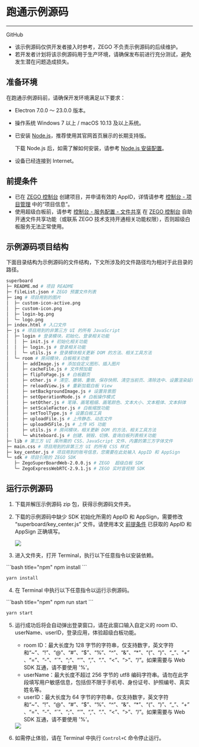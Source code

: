 # 跑通示例源码

---



<Card title="示例源码" href="https://github.com/zegoim/zego-superboard-electron-sample" target="_blank">
GitHub
</Card>

<Warning title="Warning">

- 该示例源码仅供开发者接入时参考，ZEGO 不负责示例源码的后续维护。
- 若开发者计划将该示例源码用于生产环境，请确保发布前进行充分测试，避免发生潜在问题造成损失。
</Warning>

## 准备环境
在跑通示例源码前，请确保开发环境满足以下要求：

- Electron 7.0.0 ～ 23.0.0 版本。
- 操作系统 Windows 7 以上 / macOS 10.13 及以上系统。
- 已安装 <a href="https://nodejs.org/en" target="_blank" rel="noopener noreferrer">Node.js</a>，推荐使用其官网首页展示的长期支持版。 
    <Note title="Note">

    下载 Node.js 后，如需了解如何安装，请参考 <a href="https://www.runoob.com/nodejs/nodejs-install-setup.html" target="_blank" rel="noopener noreferrer">Node.js 安装配置</a>。
    </Note>
- 设备已经连接到 Internet。

## 前提条件

- 已在 [ZEGO 控制台](https://console.zego.im) 创建项目，并申请有效的 AppID，详情请参考 [控制台 - 项目管理](https://doc-zh.zego.im/article/12107) 中的“项目信息”。
- 使用超级白板前，请参考 [控制台 - 服务配置 - 文件共享](https://doc-zh.zego.im/article/14338) 在 [ZEGO 控制台](https://console.zego.im) 自助开通文件共享功能（或联系 ZEGO 技术支持开通相关功能权限），否则超级白板服务无法正常使用。 

## 示例源码项目结构

下面目录结构为示例源码的文件结构，下文所涉及的文件路径均为相对于此目录的路径。

```bash
superboard
├─ README.md # 项目 README
├─ fileList.json # ZEGO 预置文件列表
├─ img # 项目用到的图片
│  ├─ custom-icon-active.png
│  ├─ custom-icon.png
│  ├─ login-bg.png
│  └─ logo.png
├─ index.html # 入口文件
├─ js # 项目用到的非第三方 UI 的所有 JavaScript
│  ├─ login # 登录模块，初始化、登录相关功能
│  │  ├─ init.js # 初始化相关功能
│  │  ├─ login.js # 登录相关功能
│  │  └─ utils.js # 登录模块相关更新 DOM 的方法、相关工具方法
│  └─ room # 房间模块，白板相关功能
│     ├─ addImage.js # 添加自定义图形、插入图片
│     ├─ cacheFile.js # 文件预加载
│     ├─ flipToPage.js # 白板翻页
│     ├─ other.js # 清空、撤销、重做、保存快照、清空当前页、清除选中、设置渲染延时
│     ├─ reloadView.js # 重新加载白板 View
│     ├─ setBackgroundImage.js # 设置背景图
│     ├─ setOperationMode.js # 白板操作模式
│     ├─ setOther.js # 笔锋、画笔粗细、画笔颜色、文本大小、文本粗体、文本斜体
│     ├─ setScaleFactor.js # 白板缩放功能
│     ├─ setToolType.js # 设置白板工具
│     ├─ uploadFile.js # 上传静态、动态文件
│     ├─ uploadH5File.js # 上传 H5 功能
│     ├─ utils.js # 房间模块，相关更新 DOM 的方法、相关工具方法
│     └─ whiteboard.js # 创建、销毁、切换、查询白板列表相关功能
├─ lib # 第三方 UI 库所需的 CSS、JavaScript 文件、内置的第三方字体文件
├─ main.css # 项目用到的非第三方 UI 的所有 CSS 样式
├─ key_center.js # 项目用到的账号信息，您需要在此处输入 AppID 和 AppSign
└─ sdk # 项目引用的 ZEGO SDK
   ├─ ZegoSuperBoardWeb-2.0.0.js # ZEGO  超级白板 SDK
   └─ ZegoExpressWebRTC-2.9.1.js # ZEGO 实时音视频 SDK
```

## 运行示例源码

1. 下载并解压示例源码 zip 包，获得示例源码文件夹。

2. 下载的示例源码中缺少 SDK 初始化所需的 AppID 和 AppSign，需要修改 “superboard/key_center.js” 文件。请使用本文 [前提条件](#前提条件) 已获取的 AppID 和 AppSign 正确填写。

    <Frame width="512" height="auto" caption=""><img src="https://storage.zego.im/sdk-doc/Pics/superboard/electron/Info_required.jpeg" /></Frame>

3. 进入文件夹，打开 Terminal，执行以下任意指令以安装依赖。

<CodeGroup>
```bash title="npm"
npm install
```

```bash title="yarn"
yarn install
```
</CodeGroup>

4.  在 Terminal 中执行以下任意指令以运行示例源码。

<CodeGroup>
```bash title="npm"
npm run start
```

```bash title="yarn"
yarn start
```
</CodeGroup>

5. 运行成功后将会自动弹出登录窗口，请在此窗口输入自定义的 room ID、userName、userID，登录应用，体验超级白板功能。

    <Warning title="Warning">
   
    - room ID：最大长度为 128 字节的字符串，仅支持数字，英文字符和“~”、“!”、“@”、“#”、“$”、“%”、“^”、“&”、“*”、“(”、“)”、“_”、“+”、“=”、“-”、“`”、“;”、“’”、“,”、“.”、“\<”、“>”、“/”。如果需要与 Web SDK 互通，请不要使用 '%'。
    - userName：最大长度不超过 256 字节的 utf8 编码字符串。请勿在此字段填写用户敏感信息，包括但不限于手机号、身份证号、护照编号、真实姓名等。
    - userID：最大长度为 64 字节的字符串，仅支持数字，英文字符和“~”、“!”、“@”、“#”、“$”、“%”、“^”、“&”、“*”、“(”、“)”、“_”、“+”、“=”、“-”、“`”、“;”、“’”、“,”、“.”、“\<”、“>”、“/”。如果需要与 Web SDK 互通，请不要使用 '%'。
    </Warning>

    <Frame width="512" height="auto" caption=""><img src="https://storage.zego.im/sdk-doc/Pics/superboard/electron/login.jpeg" /></Frame>

6. 如需停止体验，请在 Terminal 中执行 `Control+C` 命令停止运行。
